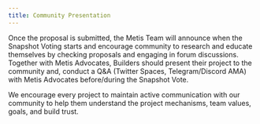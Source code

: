 ```yaml
---
title: Community Presentation
---
```


Once the proposal is submitted, the Metis Team will announce when the Snapshot Voting starts and encourage community to research and educate themselves by checking proposals and engaging in forum discussions. Together with Metis Advocates, Builders should present their project to the community and, conduct a Q&A (Twitter Spaces, Telegram/Discord AMA) with Metis Advocates before/during the Snapshot Vote.

We encourage every project to maintain active communication with our community to help them understand the project mechanisms, team values, goals, and build trust.
